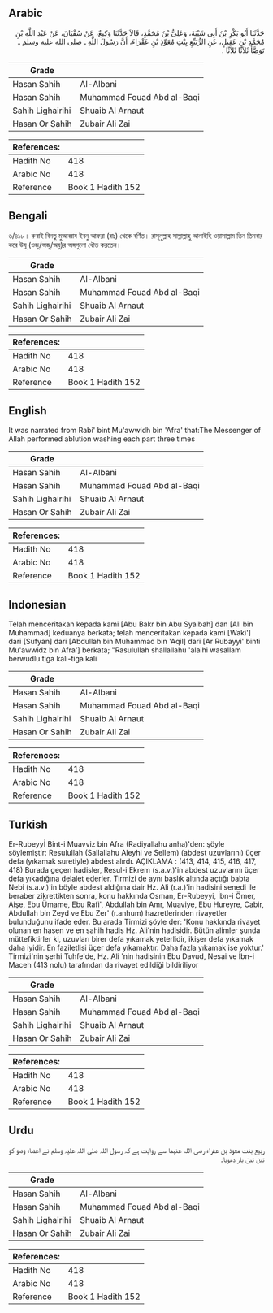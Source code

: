 ## Arabic


<div dir="rtl" lang="ar" style={{fontSize:'larger',backgroundColor:'#f8f9fa',padding:20}}>
حَدَّثَنَا أَبُو بَكْرِ بْنُ أَبِي شَيْبَةَ، وَعَلِيُّ بْنُ مُحَمَّدٍ، قَالاَ حَدَّثَنَا وَكِيعٌ، عَنْ سُفْيَانَ، عَنْ عَبْدِ اللَّهِ بْنِ مُحَمَّدِ بْنِ عَقِيلٍ، عَنِ الرُّبَيِّعِ بِنْتِ مُعَوِّذِ بْنِ عَفْرَاءَ، أَنَّ رَسُولَ اللَّهِ ـ صلى الله عليه وسلم ـ تَوَضَّأَ ثَلاَثًا ثَلاَثًا ‏.‏
</div>
<div style={{backgroundColor:'#f8f9fa',padding:20, marginBottom: 10}}><table> <thead> <tr> <th>Grade</th> <th></th> </tr> </thead> <tbody> <tr><td>Hasan Sahih</td><td>Al-Albani</td></tr><tr><td>Hasan Sahih</td><td>Muhammad Fouad Abd al-Baqi</td></tr><tr><td>Sahih Lighairihi</td><td>Shuaib Al Arnaut</td></tr><tr><td>Hasan Or Sahih</td><td>Zubair Ali Zai</td></tr></tbody></table><table> <thead> <tr> <th>References:</th> <th></th> </tr> </thead> <tbody><tr><td>Hadith No</td><td>418</td></tr><tr><td>Arabic No</td><td>418</td></tr><tr><td>Reference</td><td>Book 1 Hadith 152</td></tr></tbody></table></div>

## Bengali


<div dir="ltr" lang="bn" style={{fontSize:'larger',backgroundColor:'#f8f9fa',padding:20}}>
৬/৪১৮। রুবাই বিনতু মুআব্বায ইবনু আফরা (রাঃ) থেকে বর্ণিত। রাসূলুল্লাহ সাল্লাল্লাহু আলাইহি ওয়াসাল্লাম তিন তিনবার করে উযূ (ওজু/অজু/অযু)র অঙ্গগুলো ধৌত করতেন।
</div>
<div style={{backgroundColor:'#f8f9fa',padding:20, marginBottom: 10}}><table> <thead> <tr> <th>Grade</th> <th></th> </tr> </thead> <tbody> <tr><td>Hasan Sahih</td><td>Al-Albani</td></tr><tr><td>Hasan Sahih</td><td>Muhammad Fouad Abd al-Baqi</td></tr><tr><td>Sahih Lighairihi</td><td>Shuaib Al Arnaut</td></tr><tr><td>Hasan Or Sahih</td><td>Zubair Ali Zai</td></tr></tbody></table><table> <thead> <tr> <th>References:</th> <th></th> </tr> </thead> <tbody><tr><td>Hadith No</td><td>418</td></tr><tr><td>Arabic No</td><td>418</td></tr><tr><td>Reference</td><td>Book 1 Hadith 152</td></tr></tbody></table></div>

## English


<div dir="ltr" lang="en" style={{fontSize:'larger',backgroundColor:'#f8f9fa',padding:20}}>
It was narrated from Rabi' bint Mu'awwidh bin 'Afra' that:The Messenger of Allah performed ablution washing each part three times
</div>
<div style={{backgroundColor:'#f8f9fa',padding:20, marginBottom: 10}}><table> <thead> <tr> <th>Grade</th> <th></th> </tr> </thead> <tbody> <tr><td>Hasan Sahih</td><td>Al-Albani</td></tr><tr><td>Hasan Sahih</td><td>Muhammad Fouad Abd al-Baqi</td></tr><tr><td>Sahih Lighairihi</td><td>Shuaib Al Arnaut</td></tr><tr><td>Hasan Or Sahih</td><td>Zubair Ali Zai</td></tr></tbody></table><table> <thead> <tr> <th>References:</th> <th></th> </tr> </thead> <tbody><tr><td>Hadith No</td><td>418</td></tr><tr><td>Arabic No</td><td>418</td></tr><tr><td>Reference</td><td>Book 1 Hadith 152</td></tr></tbody></table></div>

## Indonesian


<div dir="ltr" lang="id" style={{fontSize:'larger',backgroundColor:'#f8f9fa',padding:20}}>
Telah menceritakan kepada kami [Abu Bakr bin Abu Syaibah] dan [Ali bin Muhammad] keduanya berkata; telah menceritakan kepada kami [Waki'] dari [Sufyan] dari [Abdullah bin Muhammad bin 'Aqil] dari [Ar Rubayyi' binti Mu'awwidz bin Afra'] berkata; "Rasulullah shallallahu 'alaihi wasallam berwudlu tiga kali-tiga kali
</div>
<div style={{backgroundColor:'#f8f9fa',padding:20, marginBottom: 10}}><table> <thead> <tr> <th>Grade</th> <th></th> </tr> </thead> <tbody> <tr><td>Hasan Sahih</td><td>Al-Albani</td></tr><tr><td>Hasan Sahih</td><td>Muhammad Fouad Abd al-Baqi</td></tr><tr><td>Sahih Lighairihi</td><td>Shuaib Al Arnaut</td></tr><tr><td>Hasan Or Sahih</td><td>Zubair Ali Zai</td></tr></tbody></table><table> <thead> <tr> <th>References:</th> <th></th> </tr> </thead> <tbody><tr><td>Hadith No</td><td>418</td></tr><tr><td>Arabic No</td><td>418</td></tr><tr><td>Reference</td><td>Book 1 Hadith 152</td></tr></tbody></table></div>

## Turkish


<div dir="ltr" lang="tr" style={{fontSize:'larger',backgroundColor:'#f8f9fa',padding:20}}>
Er-Rubeyyİ Bint-i Muavviz bin Afra (Radiyallahu anha)'den: şöyle söylemiştir: Resulullah (Sallallahu Aleyhi ve Sellem) (abdest uzuvlarını) üçer defa (yıkamak suretiyle) abdest alırdı. AÇIKLAMA : (413, 414, 415, 416, 417, 418) Burada geçen hadisler, Resul-i Ekrem (s.a.v.)'in abdest uzuvlarını üçer defa yıkadığına delalet ederler. Tirmizi de aynı başlık altında açtığı babta Nebi (s.a.v.)'in böyle abdest aldığına dair Hz. Ali (r.a.)'in hadisini senedi ile beraber zikrettikten sonra, konu hakkında Osman, Er-Rubeyyi, İbn-i Ömer, Aişe, Ebu Ümame, Ebu Rafi', Abdullah bin Amr, Muaviye, Ebu Hureyre, Cabir, Abdullah bin Zeyd ve Ebu Zer' (r.anhum) hazretlerinden rivayetler bulunduğunu ifade eder. Bu arada Tirmizi şöyle der: 'Konu hakkında rivayet olunan en hasen ve en sahih hadis Hz. Ali'nin hadisidir. Bütün alimler şunda müttefiktirler ki, uzuvları birer defa yıkamak yeterlidir, ikişer defa yıkamak daha iyidir. En faziletlisi üçer defa yıkamaktır. Daha fazla yıkamak ise yoktur.' Tirmizi'nin şerhi Tuhfe'de, Hz. Ali 'nin hadisinin Ebu Davud, Nesai ve İbn-i Maceh (413 nolu) tarafından da rivayet edildiği bildiriliyor
</div>
<div style={{backgroundColor:'#f8f9fa',padding:20, marginBottom: 10}}><table> <thead> <tr> <th>Grade</th> <th></th> </tr> </thead> <tbody> <tr><td>Hasan Sahih</td><td>Al-Albani</td></tr><tr><td>Hasan Sahih</td><td>Muhammad Fouad Abd al-Baqi</td></tr><tr><td>Sahih Lighairihi</td><td>Shuaib Al Arnaut</td></tr><tr><td>Hasan Or Sahih</td><td>Zubair Ali Zai</td></tr></tbody></table><table> <thead> <tr> <th>References:</th> <th></th> </tr> </thead> <tbody><tr><td>Hadith No</td><td>418</td></tr><tr><td>Arabic No</td><td>418</td></tr><tr><td>Reference</td><td>Book 1 Hadith 152</td></tr></tbody></table></div>

## Urdu


<div dir="rtl" lang="ur" style={{fontSize:'larger',backgroundColor:'#f8f9fa',padding:20}}>
ربیع بنت معوذ بن عفراء رضی اللہ عنہما سے روایت ہے کہ رسول اللہ صلی اللہ علیہ وسلم نے اعضاء وضو کو تین تین بار دھویا۔
</div>
<div style={{backgroundColor:'#f8f9fa',padding:20, marginBottom: 10}}><table> <thead> <tr> <th>Grade</th> <th></th> </tr> </thead> <tbody> <tr><td>Hasan Sahih</td><td>Al-Albani</td></tr><tr><td>Hasan Sahih</td><td>Muhammad Fouad Abd al-Baqi</td></tr><tr><td>Sahih Lighairihi</td><td>Shuaib Al Arnaut</td></tr><tr><td>Hasan Or Sahih</td><td>Zubair Ali Zai</td></tr></tbody></table><table> <thead> <tr> <th>References:</th> <th></th> </tr> </thead> <tbody><tr><td>Hadith No</td><td>418</td></tr><tr><td>Arabic No</td><td>418</td></tr><tr><td>Reference</td><td>Book 1 Hadith 152</td></tr></tbody></table></div>